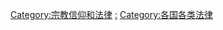 {{Categories by country|nocat}}

[[Category:宗教信仰和法律|Category:宗教信仰和法律]]
[[Category:各國宗教|:]]
[[Category:各国各类法律|Category:各国各类法律]]